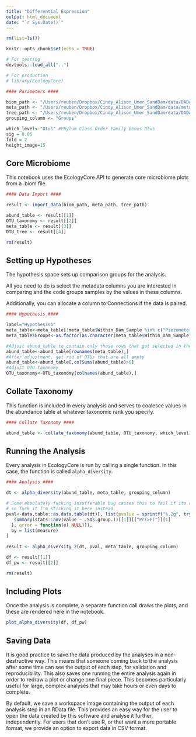 ```yaml
---
title: "Differential Expression"
output: html_document
date: "`r Sys.Date()`"
---
```


```r
rm(list=ls())

knitr::opts_chunk$set(echo = TRUE)

# For testing
devtools::load_all("..")

# For production
# library(EcologyCore)
```

```r
#### Parameters ####

biom_path <- "/Users/reuben/Dropbox/Cindy_Alison_Umer_SandDam/data/DADA2/feature_w_tax.biom"
meta_path <- "/Users/reuben/Dropbox/Cindy_Alison_Umer_SandDam/data/meta_table.csv"
tree_path <- "/Users/reuben/Dropbox/Cindy_Alison_Umer_SandDam/data/DADA2/tree.nwk"
grouping_column <- "Groups"

which_level<-"Otus" #Phylum Class Order Family Genus Otus
sig = 0.05
fold = 2
height_image=15

```

## Core Microbiome

This notebook uses the EcologyCore API to generate core microbiome plots from a .biom file.

```r
#### Data Import ####

result <- import_data(biom_path, meta_path, tree_path)

abund_table <- result[[1]]
OTU_taxonomy <- result[[2]]
meta_table <- result[[3]]
OTU_tree <- result[[4]]

rm(result)
```

## Setting up Hypotheses

The hypothesis space sets up comparison groups for the analysis.

All you need to do is select the metadata columns you are interested in comparing and the code groups samples by the values in these columns.

Additionally, you can allocate a column to Connections if the data is paired.

```r
#### Hypothesis ####

label="Hypothesis1"
meta_table<-meta_table[!meta_table$Within_Dam_Sample %in% c("Piezometer"),]
meta_table$Groups<-as.factor(as.character(meta_table$Within_Dam_Sample))

#Adjust abund_table to contain only those rows that got selected in the Hypothesis space
abund_table<-abund_table[rownames(meta_table),]
#After adjustment, get rid of OTUs that are all empty
abund_table<-abund_table[,colSums(abund_table)>0]
#Adjust OTU taxonomy
OTU_taxonomy<-OTU_taxonomy[colnames(abund_table),]
```

## Collate Taxonomy

This function is included in every analysis and serves to coalesce values in the abundance table at whatever taxonomic rank you specify.

```r
#### Collate Taxonomy ####

abund_table <- collate_taxonomy(abund_table, OTU_taxonomy, which_level)
```

## Running the Analysis

Every analysis in EcologyCore is run by calling a single function. In this case, the function is called `alpha_diversity`.

```r
#### Analysis ####

dt <- alpha_diversity(abund_table, meta_table, grouping_column)

# Some absolutely fucking insufferable bug causes this to fail if its run in a package
# so fuck it I'm sticking it here instead
pval<-data.table::as.data.table(dt)[, list(pvalue = sprintf("%.2g", tryCatch({
   summary(stats::aov(value ~ .SD$.group.))[[1]][["Pr(>F)"]][1]
  }, error = function(e) NULL))),
  by = list(measure)
]
  
result <- alpha_diversity_2(dt, pval, meta_table, grouping_column)

df <- result[[1]]
df_pw <- result[[2]]

rm(result)
```

## Including Plots

Once the analysis is complete, a separate function call draws the plots, and these are rendered here in the notebook.

```r
plot_alpha_diversity(df, df_pw)
```

## Saving Data

It is good practice to save the data produced by the analyses in a non-destructive way. This means that someone coming back to the analysis after some time can see the output of each step, for validation and reproducibility. This also saves one running the entire analysis again in order to redraw a plot or change one final piece. This becomes particularly useful for large, complex analyses that may take hours or even days to complete.

By default, we save a workspace image containing the output of each analysis step in an RData file. This provides an easy way for the user to open the data created by this software and analyse it further, independently. For users that don't use R, or that want a more portable format, we provide an option to export data in CSV format.

```r

```
